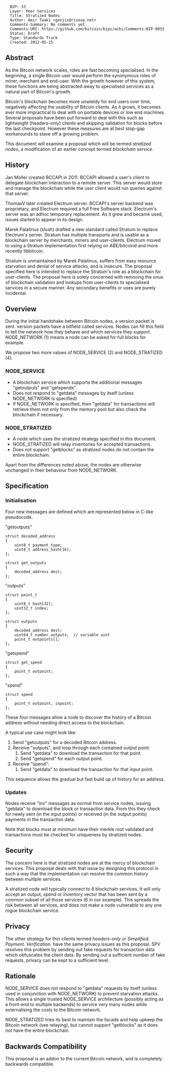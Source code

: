 <pre>
  BIP: 33
  Layer: Peer Services
  Title: Stratized Nodes
  Author: Amir Taaki <genjix@riseup.net>
  Comments-Summary: No comments yet.
  Comments-URI: https://github.com/bitcoin/bips/wiki/Comments:BIP-0033
  Status: Draft
  Type: Standards Track
  Created: 2012-05-15
</pre>

== Abstract ==

As the Bitcoin network scales, roles are fast becoming specialised. In the beginning, a single Bitcoin user would perform the synonymous roles of miner, merchant and end-user. With the growth however of this system, these functions are being abstracted away to specialised services as a natural part of Bitcoin's growth.

Bitcoin's blockchain becomes more unwieldy for end users over time, negatively affecting the usability of Bitcoin clients. As it grows, it becomes ever more impractical to deal with on portable devices or low end machines. Several proposals have been put forward to deal with this such as lightweight (headers-only) clients and skipping validation for blocks before the last checkpoint. However these measures are at best stop-gap workarounds to stave off a growing problem.

This document will examine a proposal which will be termed ''stratized nodes'', a modification of an earlier concept termed ''blockchain service''.

== History ==

Jan Moller created BCCAPI in 2011. BCCAPI allowed a user's client to delegate blockchain interaction to a remote server. This server would store and manage the blockchain while the user client would run queries against that server.

ThomasV later created Electrum server. BCCAPI's server backend was proprietary, and Electrum required a full Free Software stack. Electrum's server was an adhoc temporary replacement. As it grew and became used, issues started to appear in its design.

Marek Palatinus (slush) drafted a new standard called Stratum to replace Electrum's server. Stratum has multiple transports and is usable as a blockchain server by merchants, miners and user-clients. Electrum moved to using a Stratum implementation first relying on ABE/bitcoind and more recently libbitcoin.

Stratum is unmaintained by Marek Palatinus, suffers from easy resource starvation and denial of service attacks, and is insecure. The proposal specified here is intended to replace the Stratum's role as a blockchain for user-clients. The proposal here is solely concerned with removing the onus of blockchain validation and lookups from user-clients to specialised services in a secure manner. Any secondary benefits or uses are purely incidental.

== Overview ==

During the initial handshake between Bitcoin nodes, a version packet is sent. version packets have a bitfield called services. Nodes can fill this field to tell the network how they behave and which services they support. NODE_NETWORK (1) means a node can be asked for full blocks for example.

We propose two more values of NODE_SERVICE (2) and NODE_STRATIZED (4).

=== NODE_SERVICE ===

* A blockchain service which supports the additional messages "getoutputs" and "getspends".
* Does not respond to "getdata" messages by itself (unless NODE_NETWORK is specified)
* If NODE_NETWORK is specified, then "getdata" for transactions will retrieve them not only from the memory pool but also check the blockchain if necessary.

=== NODE_STRATIZED ===

* A node which uses the stratized strategy specified in this document.
* NODE_STRATIZED will relay inventories for accepted transactions.
* Does not support "getblocks" as stratized nodes do not contain the entire blockchain.

Apart from the differences noted above, the nodes are otherwise unchanged in their behaviour from NODE_NETWORK.

== Specification ==

=== Initialisation ===

Four new messages are defined which are represented below in C-like pseudocode.

"getoutputs"
<pre>
struct decoded_address
{
    uint8_t payment_type;
    uint8_t address_hash[16];
};

struct get_outputs
{
    decoded_address dest;
};
</pre>

"outputs"
<pre>
struct point_t
{
    uint8_t hash[32];
    uint32_t index;
};

struct outputs
{
    decoded_address dest;
    uint64_t number_outputs;  // variable uint
    point_t outpoints[];
};
</pre>

"getspend"
<pre>
struct get_spend
{
    point_t outpoint;
};
</pre>

"spend"
<pre>
struct spend
{
    point_t outpoint, inpoint;
};
</pre>

These four messages allow a node to discover the history of a Bitcoin address without needing direct access to the blockchain.

A typical use case might look like:
# Send "getoutputs" for a decoded Bitcoin address.
# Receive "outputs", and loop through each contained output point:
## Send "getdata" to download the transaction for that point.
## Send "getspend" for each output point.
# Receive "spend":
## Send "getdata" to download the transaction for that input point.

This sequence allows the gradual but fast build up of history for an address.

=== Updates ===

Nodes receive "inv" messages as normal from service nodes, issuing "getdata" to download the block or transaction data. From this they check for newly sent (in the input points) or received (in the output points) payments in the transaction data.

Note that blocks must at minimum have their merkle root validated and transactions must be checked for uniqueness by stratized nodes.

== Security ==

The concern here is that stratized nodes are at the mercy of blockchain services. This proposal deals with that issue by designing this protocol in such a way that the implementation can resolve the common history between multiple services.

A stratized node will typically connect to 8 blockchain services. It will only accept an output, spend or inventory vector that has been sent by a common subset of all those services (6 in our example). This spreads the risk between all services, and does not make a node vulnerable to any one rogue blockchain service.

== Privacy ==

The other strategy for thin clients termed ''headers-only'' or ''Simplified. Payment. Verification.'' have the same privacy issues as this proposal. SPV resolves this problem by sending out fake requests for transaction data which obfuscates the client data. By sending out a sufficient number of fake requests, privacy can be kept to a sufficient level.

== Rationale ==

NODE_SERVICE does not respond to "getdata" requests by itself (unless used in conjunction with NODE_NETWORK) to prevent starvation attacks. This allows a single trusted NODE_SERVICE architecture (possibly acting as a front-end to multiple backends) to service very many nodes while externalising the costs to the Bitcoin network.

NODE_STRATIZED tries its best to maintain the facade and help upkeep the Bitcoin network (see relaying), but cannot support "getblocks" as it does not have the entire blockchain.

== Backwards Compatibility ==

This proposal is an addon to the current Bitcoin network, and is completely backwards compatible.
